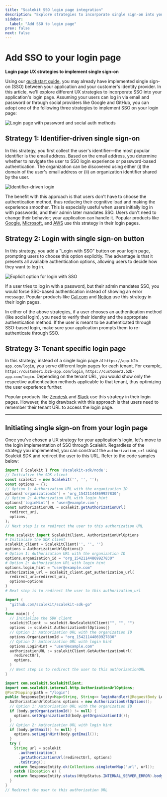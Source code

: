 ```yaml
---
title: "Scalekit SSO login page integration"
description: "Explore strategies to incorporate single sign-on into your application's login page using Scalekit, improving user experience and authentication efficiency."
sidebar:
  label: "Add SSO to login page"
prev: false
next: false
---
```



# Add SSO to your login page

**Login page UX strategies to implement single sign-on**

Using our [quickstart guide](/sso/quickstart), you may already have implemented single sign-on (SSO) between your application and your customer's identity provider. In this article, we'll explore different UX strategies to incorporate SSO into your application's login page. Assuming your users can log in via email and password or through social providers like Google and GitHub, you can adopt one of the following three strategies to implement SSO on your login page:


![Login page with password and social auth methods](@/assets/docs/sso/ux-strategies/simple_login_page.png)

## Strategy 1: Identifier-driven single sign-on

In this strategy, you first collect the user's identifier—the most popular identifier is the email address. Based on the email address, you determine whether to navigate the user to SSO login experience or password-based authentication. The organization can be discovered using either (i) the domain of the user's email address or (ii) an organization identifier shared by the user.

![Identifier-driven login](@/assets/docs/sso/ux-strategies/identifier_first_login.png)

The benefit with this approach is that users don't have to choose the authentication method, thus reducing their cognitive load and making the experience smoother. This is especially useful when users initially log in with passwords, and their admin later mandates SSO. Users don't need to change their behavior; your application can handle it. Popular products like [Google](https://accounts.google.com), [Microsoft](https://login.microsoftonline.com), and [AWS](https://console.aws.amazon.com/console/) use this strategy in their login pages.

## Strategy 2: Login with single sign-on button

In this strategy, you add a "Login with SSO" button on your login page, prompting users to choose this option explicitly. The advantage is that it presents all available authentication options, allowing users to decide how they want to log in.

![Explicit option for login with SSO](@/assets/docs/sso/ux-strategies/sso_button_login.png)

If a user tries to log in with a password, but their admin mandates SSO, you would force SSO-based authentication instead of showing an error message. Popular products like [Cal.com](https://app.cal.com/auth/login) and [Notion](https://www.notion.so/login) use this strategy in their login pages.

<Aside type="tip">
In either of the above strategies, if a user chooses an authentication method (like social login), you need to verify their identity and the appropriate authentication method. If the user is meant to be authenticated through SSO-based login, make sure your application prompts them to re-authenticate through SSO.
</Aside>

## Strategy 3: Tenant specific login page

In this strategy, instead of a single login page at `https://app.b2b-app.com/login`, you serve different login pages for each tenant. For example, `https://customer1.b2b-app.com/login`, `https://customer2.b2b-app.com/login`. Depending on the tenant URL, you would show only the respective authentication methods applicable to that tenant, thus optimizing the user experience further.

Popular products like [Zendesk](https://www.zendesk.com/in/login/) and [Slack](https://scalekit.slack.com/) use this strategy in their login pages. However, the big drawback with this approach is that users need to remember their tenant URL to access the login page.

---

## Initiating single sign-on from your login page

Once you've chosen a UX strategy for your application's login, let's move to the login implementation of SSO through Scalekit. Regardless of the strategy you implemented, you can construct the `authorization_url` using Scalekit SDK and redirect the user to this URL. Refer to the code samples below:

<Tabs>
<TabItem label="Node.js">

```javascript
import { Scalekit } from '@scalekit-sdk/node';
// Initialize the SDK client
const scalekit = new Scalekit('', '', '');
const options = {};
// Option 1: Authorization URL with the organization ID
options['organizationId'] = 'org_15421144869927830';
// Option 2: Authorization URL with login hint
options['loginHint'] = 'user@example.com';
const authorizationURL = scalekit.getAuthorizationUrl(
  redirect_uri,
  options,
);
// Next step is to redirect the user to this authorization URL
```

</TabItem>
<TabItem label="Python">

```python
from scalekit import ScalekitClient, AuthorizationUrlOptions
# Initialize the SDK client
scalekit_client = ScalekitClient('', '', '')
options = AuthorizationUrlOptions()
# Option 1: Authorization URL with the organization ID
options.organization_id = "org_15421144869927830"
# Option 2: Authorization URL with login hint
options.login_hint = "user@example.com"
authorization_url = scalekit_client.get_authorization_url(
  redirect_uri=redirect_uri,
  options=options
)
# Next step is to redirect the user to this authorization_url
```

</TabItem>
<TabItem label="Go">

```go
import (
  "github.com/scalekit/scalekit-sdk-go"
)
func main() {
  // Initialize the SDK client
  scalekitClient := scalekit.NewScalekitClient("", "", "")
  options := scalekit.AuthorizationUrlOptions{}
  // Option 1: Authorization URL with the organization ID
  options.OrganizationId = "org_15421144869927830"
  // Option 2: Authorization URL with login hint
  options.LoginHint = "user@example.com"
  authorizationURL := scalekitClient.GetAuthorizationUrl(
    redirectUrl,
    options,
  )
  // Next step is to redirect the user to this authorizationURL
}
```

</TabItem>
<TabItem label="Java">

```java
import com.scalekit.ScalekitClient;
import com.scalekit.internal.http.AuthorizationUrlOptions;
@PostMapping(path = "/login")
public ResponseEntity<Map<String, String>> loginHandler(@RequestBody LoginRequest body) {
  AuthorizationUrlOptions options = new AuthorizationUrlOptions();
  // Option 1: Authorization URL with the organization ID
  if (body.getOrganizationId() != null) {
    options.setOrganizationId(body.getOrganizationId());
  }
  // Option 2: Authorization URL with login hint
  if (body.getEmail() != null) {
    options.setLoginHint(body.getEmail());
  }
  try {
    String url = scalekit
      .authentication()
      .getAuthorizationUrl(redirectUrl, options)
      .toString();
    return ResponseEntity.ok(Collections.singletonMap("url", url));
  } catch (Exception e) {
    return ResponseEntity.status(HttpStatus.INTERNAL_SERVER_ERROR).body(Collections.singletonMap("error", e.getMessage()));
  }
}
// Redirect the user to this authorization URL
```

</TabItem>
</Tabs>
